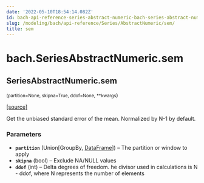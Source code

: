 ```yaml
---
date: '2022-05-10T18:54:14.082Z'
id: bach-api-reference-series-abstract-numeric-bach-series-abstract-numeric-sem
slug: /modeling/bach/api-reference/Series/AbstractNumeric/sem/
title: sem
---
```


# bach.SeriesAbstractNumeric.sem

<div className="method">

## <span className="additional-name">SeriesAbstractNumeric.</span><span className="name">sem</span>

<small className="parameter-list">(<span className="parameter" id="partition">partition=None</span>, <span className="parameter" id="skipna">skipna=True</span>, <span className="parameter" id="ddof">ddof=None</span>, <span className="parameter" id="**">\*\*kwargs</span></small>)


&#8203;<span className="view-source">[[source]](https://github.com/objectiv/objectiv-analytics/blob/main/bach/bach/series/series_numeric.py)</span>

<div className="content">

Get the unbiased standard error of the mean.
Normalized by N-1 by default.


### Parameters

* **`partition`** (Union[GroupBy, [DataFrame](/modeling/bach/api-reference/DataFrame/index.mdx)]) – The partition or window to apply
* **`skipna`** (bool) – Exclude NA/NULL values
* **`ddof`** (int) – Delta degrees of freedom. he divisor used in calculations is N - ddof,
where N represents the number of elements



</div>


</div>
